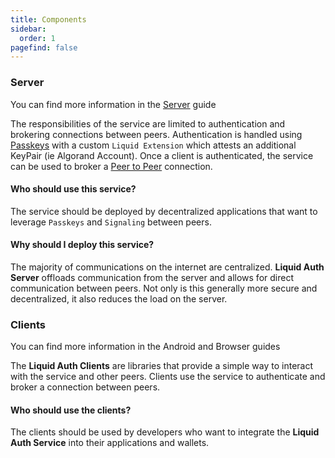 ```yaml
---
title: Components
sidebar:
  order: 1
pagefind: false
---
```


### Server

<Aside>You can find more information in the <a href="../../server/introduction">Server</a> guide</Aside>

The responsibilities of the service are limited to authentication and brokering connections between peers.
Authentication is handled using [Passkeys](../concepts#passkeys) with a custom `Liquid Extension`
which attests an additional KeyPair (ie Algorand Account).
Once a client is authenticated, the service can be used to broker a [Peer to Peer](../concepts#peer-to-peer) connection.


#### Who should use this service?

The service should be deployed by decentralized applications
that want to leverage `Passkeys` and `Signaling` between peers.

#### Why should I deploy this service?

The majority of communications on the internet are centralized.
**Liquid Auth Server** offloads communication from the server and allows for direct communication between peers.
Not only is this generally more secure and decentralized, it also reduces the load on the server.



### Clients

<Aside>You can find more information in the <a>Android</a> and <a>Browser</a> guides</Aside>

The **Liquid Auth Clients** are libraries that provide a simple way to interact with the service and other peers.
Clients use the service to authenticate and broker a connection between peers.

#### Who should use the clients?

The clients should be used by developers who want to integrate the **Liquid Auth Service** into their applications and wallets.
